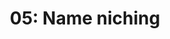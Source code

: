 ---
title: '05: Name niching'
summary: |
    Ensuring and thus establishing that the FarmTech name is suitable for its niche. Making derivative names, slogans, communication headlines that resound with name.
start: '2025-01-08'
duration: '3 days'
owner:
    image: '@images/avatars/kb.jpg'
    title: 'kb'
status: done
details:
    -
        title: Activities
        body: |
            - 'That which we call ***FarmTech***, by any other name, would still be the household name for functional farming technology?' Since it matters, how do we establish the suitability of a name?
    -
        title: Deliverables
        body: |
            - Name suitability thesis
            - Tagline or slogan
            - Potential "ticker symbol"
    -
        title: Readings
        body: |
            - [How to Pick the Best Name for Your Company](https://hbr.org/2022/03/how-to-pick-the-best-name-for-your-company)
            - [How to Choose the Best Name for Your Business](https://www.inc.com/guides/2010/06/choose-the-best-name-for-your-business.html)
---